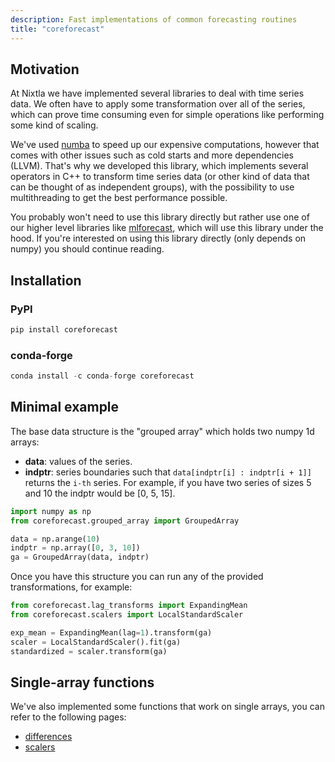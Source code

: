 ```yaml
---
description: Fast implementations of common forecasting routines
title: "coreforecast"
---
```

## Motivation
At Nixtla we have implemented several libraries to deal with time series data. We often have to apply some transformation over all of the series, which can prove time consuming even for simple operations like performing some kind of scaling.

We've used [numba](https://numba.pydata.org/) to speed up our expensive computations, however that comes with other issues such as cold starts and more dependencies (LLVM). That's why we developed this library, which implements several operators in C++ to transform time series data (or other kind of data that can be thought of as independent groups), with the possibility to use multithreading to get the best performance possible.

You probably won't need to use this library directly but rather use one of our higher level libraries like [mlforecast](https://nixtlaverse.nixtla.io/mlforecast/docs/how-to-guides/lag_transforms_guide.html#built-in-transformations-experimental), which will use this library under the hood. If you're interested on using this library directly (only depends on numpy) you should continue reading.

## Installation

### PyPI
```python
pip install coreforecast
```

### conda-forge
```python
conda install -c conda-forge coreforecast
```

## Minimal example
The base data structure is the "grouped array" which holds two numpy 1d arrays:

* **data**: values of the series.
* **indptr**: series boundaries such that `data[indptr[i] : indptr[i + 1]]` returns the `i-th` series. For example, if you have two series of sizes 5 and 10 the indptr would be [0, 5, 15].

```python
import numpy as np
from coreforecast.grouped_array import GroupedArray

data = np.arange(10)
indptr = np.array([0, 3, 10])
ga = GroupedArray(data, indptr)
```

Once you have this structure you can run any of the provided transformations, for example:

```python
from coreforecast.lag_transforms import ExpandingMean
from coreforecast.scalers import LocalStandardScaler

exp_mean = ExpandingMean(lag=1).transform(ga)
scaler = LocalStandardScaler().fit(ga)
standardized = scaler.transform(ga)
```

## Single-array functions
We've also implemented some functions that work on single arrays, you can refer to the following pages:

* [differences](https://nixtlaverse.nixtla.io/coreforecast/differences)
* [scalers](https://nixtlaverse.nixtla.io/coreforecast/scalers)

